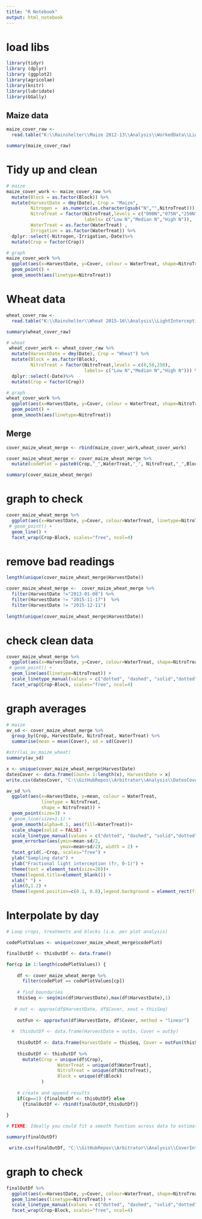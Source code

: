 ```yaml
---
title: "R Notebook"
output: html_notebook
---
```


# load libs
```r
library(tidyr)
library (dplyr)
library (ggplot2)
library(agricolae)
library(knitr)
library(lubridate)
library(GGally)
```


## Maize data
```r

maize_cover_raw <- 
  read.table("K:\\Rainshelter\\Maize 2012-13\\Analysis\\WorkedData\\LightInterception\\CoverForR_maize.txt", header=TRUE)

summary(maize_cover_raw)
```

# Tidy up and clean
```r

# maize
maize_cover_work <- maize_cover_raw %>%
  mutate(Block = as.factor(Block)) %>%
  mutate(HarvestDate = dmy(Date), Crop = "Maize",
         Nitrogen =  as.numeric(as.character(gsub("N","",NitroTreat))),
         NitroTreat = factor(NitroTreat,levels = c("000N","075N","250N"), 
                             labels= c("Low N","Median N","High N")),
         WaterTreat = as.factor(WaterTreat) ,
         Irrigation = as.factor(WaterTreat)) %>%
  dplyr::select(-Nitrogen,-Irrigation,-Date)%>%
  mutate(Crop = factor(Crop))

# graph
maize_cover_work %>%
  ggplot(aes(x=HarvestDate, y=Cover, colour = WaterTreat, shape=NitroTreat)) +
  geom_point() +
  geom_smooth(aes(linetype=NitroTreat))

```



# Wheat data
```r

wheat_cover_raw <- 
  read.table("K:\\Rainshelter\\Wheat 2015-16\\Analysis\\LightInterception\\CoverForR.txt", header=TRUE)

summary(wheat_cover_raw)

```



```r
# wheat
 wheat_cover_work <- wheat_cover_raw %>%
  mutate(HarvestDate = dmy(Date), Crop = "Wheat") %>%
  mutate(Block = as.factor(Block),
         NitroTreat = factor(NitroTreat,levels = c(0,50,250), 
                             labels= c("Low N","Median N","High N"))) %>%
  dplyr::select(-Date)%>%
  mutate(Crop = factor(Crop))

# graph
wheat_cover_work %>%
  ggplot(aes(x=HarvestDate, y=Cover, colour = WaterTreat, shape=NitroTreat)) +
  geom_point() +
  geom_smooth(aes(linetype=NitroTreat))
```

## Merge
```r

cover_maize_wheat_merge <- rbind(maize_cover_work,wheat_cover_work)

cover_maize_wheat_merge <- cover_maize_wheat_merge %>% 
  mutate(codePlot = paste0(Crop,"_",WaterTreat,"_", NitroTreat,"_",Block))

summary(cover_maize_wheat_merge)

```

# graph to check

```r
cover_maize_wheat_merge %>%
  ggplot(aes(x=HarvestDate, y=Cover, colour=WaterTreat, linetype=NitroTreat)) +
 # geom_point() +
  geom_line() +
  facet_wrap(Crop~Block, scales="free", ncol=4)
```

# remove bad readings

```r
length(unique(cover_maize_wheat_merge$HarvestDate))

cover_maize_wheat_merge <-  cover_maize_wheat_merge %>%
  filter(HarvestDate !="2013-01-08") %>%
  filter(HarvestDate != "2015-11-17")  %>%
  filter(HarvestDate != "2015-12-11")      
    
length(unique(cover_maize_wheat_merge$HarvestDate))
```

# check clean data
```r
cover_maize_wheat_merge %>%
  ggplot(aes(x=HarvestDate, y=Cover, colour=WaterTreat, shape=NitroTreat)) +
 # geom_point() +
  geom_line(aes(linetype=NitroTreat)) +
  scale_linetype_manual(values = c("dotted", "dashed", "solid","dotted", "dashed", "solid")) +
  facet_wrap(Crop~Block, scales="free", ncol=4)
```

# graph averages

```r
# maize
av_sd <- cover_maize_wheat_merge %>% 
  group_by(Crop, HarvestDate, NitroTreat, WaterTreat) %>%
  summarise(mean = mean(Cover), sd = sd(Cover))

#str(lai_av_maize_wheat)
summary(av_sd)

x <- unique(cover_maize_wheat_merge$HarvestDate)
datesCover <- data.frame(Count= 1:length(x), HarvestDate = x)
write.csv(datesCover, "C:\\GitHubRepos\\Arbitrator\\Analysis\\DatesCoverSample.csv")

```
```r
av_sd %>%
  ggplot(aes(x=HarvestDate, y=mean, colour = WaterTreat, 
             linetype = NitroTreat,
             shape = NitroTreat)) +
  geom_point(size=3) +
 # geom_line(size=1.1) +  
  geom_smooth(alpha=0.1, aes(fill=WaterTreat))+
  scale_shape(solid = FALSE) +
  scale_linetype_manual(values = c("dotted", "dashed", "solid","dotted", "dashed", "solid")) +
  geom_errorbar(aes(ymin=mean-sd/2,
                    ymax=mean+sd/2), width = 2) +
  facet_grid(.~Crop, scales="free") +
  ylab("Sampling date") +
  ylab("Fractional light interception (fr, 0-1)") +
  theme(text = element_text(size=20))+
  theme(legend.title=element_blank()) +
  xlab(" ") + 
  ylim(0,1.2) +
  theme(legend.position=c(0.1, 0.8),legend.background = element_rect(fill=alpha('white', 0.1))) +   guides(fill = guide_legend(keywidth = 4, keyheight = 1))
```

# Interpolate by day

```r

# Loop crops, treatments and blocks (i.e. per plot analysis)

codePlotValues <- unique(cover_maize_wheat_merge$codePlot)

finalOutDf <- thisOutDf <- data.frame()

for(cp in 1:length(codePlotValues)) {
  
    df <- cover_maize_wheat_merge %>% 
      filter(codePlot == codePlotValues[cp])
    
    # find boundaries
    thisSeq <- seq(min(df$HarvestDate),max(df$HarvestDate),1)
    
   # out <- approx(df$HarvestDate, df$Cover, xout = thisSeq)
    
    outFun <- approxfun(df$HarvestDate, df$Cover, method = "linear")
    
  #  thisOutDf <- data.frame(HarvestDate = out$x, Cover = out$y)
    
    thisOutDf <- data.frame(HarvestDate = thisSeq, Cover = outFun(thisSeq))
    
    thisOutDf <- thisOutDf %>%
      mutate(Crop = unique(df$Crop), 
                   WaterTreat = unique(df$WaterTreat), 
                   NitroTreat = unique(df$NitroTreat),  
                   Block = unique(df$Block)
             )
 
    # create and append results
    if(cp==1) {finalOutDf <- thisOutDf} else
      {finalOutDf <- rbind(finalOutDf,thisOutDf)}
 
}

# FIXME: Ideally you could fit a smooth function across data to estimate cover daily

summary(finalOutDf)

 write.csv(finalOutDf, "C:\\GitHubRepos\\Arbitrator\\Analysis\\CoverInterpolatedByDay.csv")

```

# graph to check
```r

finalOutDf %>%
  ggplot(aes(x=HarvestDate, y=Cover, colour=WaterTreat, shape=NitroTreat)) +
  geom_line(aes(linetype=NitroTreat)) +
  scale_linetype_manual(values = c("dotted", "dashed", "solid","dotted", "dashed", "solid")) +
  facet_wrap(Crop~Block, scales="free", ncol=4)
  
```


